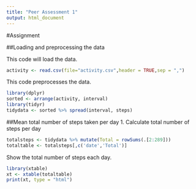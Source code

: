 ```yaml
---
title: "Peer Assessment 1"
output: html_document
---
```


#Assignment

##Loading and preprocessing the data

This code will load the data.

```r
activity <- read.csv(file="activity.csv",header = TRUE,sep = ",")
```

This code preprocesses the data.

```r
library(dplyr)
sorted <- arrange(activity, interval)
library(tidyr)
tidydata <- sorted %>% spread(interval, steps)
```
##Mean total number of steps taken per day
1. Calculate total number of steps per day
```r
totalsteps <- tidydata %>% mutate(Total = rowSums(.[2:289]))
totaltable <- totalsteps[,c('date','Total')]
```
Show the total number of steps each day.
```r
library(xtable)
xt <- xtable(totaltable)
print(xt, type = "html")
```
